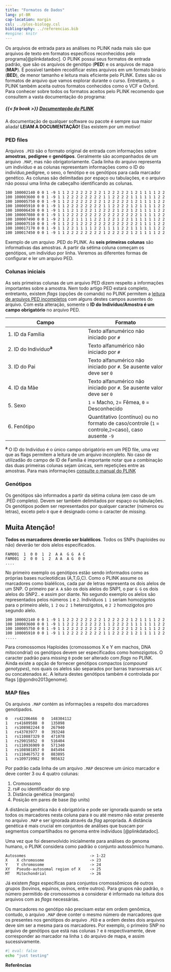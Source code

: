 ```yaml
---
title: "Formatos de Dados"
lang: pt-BR
cap-location: margin
csl: ../plos-biology.csl
bibliography: ../referencias.bib
#engine: knitr
---
```


Os arquivos de entrada para as análises no PLINK nada mais são que arquivos de texto em formatos específicos reconhecidos pelo programa[@plinkdatadoc]. O PLINK possui seus formatos de entrada padrão, que são os arquivos de genótipo (**PED**) e os arquivos de mapa (**MAP**). É possível também recodificar estes arquivos em um formato binário (**BED**), de menor tamanho e leitura mais eficiente pelo PLINK. Estes são os formatos de arquivo que vamos explorar durante o curso. Entretanto, o PLINK também aceita outros formatos conhecidos como o VCF e Oxford. Para conhecer sobre todos os formatos aceitos pelo PLINK recomendo que consultem a vasta documentação do programa:

::: {.callout-note appearance="minimal"}
##### {{< fa book >}} [Documentação do PLINK](https://www.cog-genomics.org/plink/1.9)

A documentação de qualquer software ou pacote é sempre sua maior aliada! **LEIAM A DOCUMENTAÇÃO!** Elas existem por um motivo!
:::

### PED files

Arquivos `.PED` são o formato original de entrada com informações sobre **amostras**, **pedigree** e **genótipos**. Geralmente são acompanhados de um arquivo `.MAP`, mas não obrigatoriamente. Cada linha do arquivo representa um indivíduo e as colunas representam informações como o ID do indivíduo,pedigree, o sexo, o fenótipo e os genótipos para cada marcador genético. As colunas são delimitadas por espaço ou tabulações, e o arquivo não possui uma linha de cabeçalho identificando as colunas.

```         
100 100002140 0 0 1 -9 1 1 2 2 2 2 2 2 2 2 1 2 2 2 2 2 1 2 1 1 1 1 2 2 
100 100003600 0 0 1 -9 1 1 2 2 2 2 2 2 2 2 1 1 2 2 2 2 1 1 1 1 1 1 2 2 
100 100005750 0 0 1 -9 1 1 2 2 2 2 2 2 2 2 1 2 2 2 2 2 1 2 1 1 1 1 2 2 
100 100005910 0 0 1 -9 1 1 2 2 2 2 2 2 2 2 1 1 2 2 2 2 1 2 1 1 1 1 2 2 
100 100006430 0 0 1 -9 1 1 1 2 1 2 2 2 1 2 2 2 2 1 2 2 1 2 1 1 1 1 2 2 
100 100007080 0 0 1 -9 1 1 2 2 2 2 2 2 2 2 2 2 2 2 2 2 2 2 1 1 1 1 2 2 
100 100007490 0 0 1 -9 2 1 2 2 1 1 1 1 2 2 1 2 2 1 2 2 1 1 1 1 1 1 2 2 
100 100007510 0 0 1 -9 1 1 2 2 1 2 2 2 2 2 2 2 2 2 2 2 2 2 1 1 1 1 2 2 
100 100017170 0 0 1 -9 1 1 2 2 1 1 1 1 2 2 1 1 1 1 2 2 1 1 1 1 1 1 2 2 
100 100017450 0 0 1 -9 1 1 2 2 2 2 2 2 2 2 1 2 2 2 2 2 1 2 1 1 1 1 2 2
```

::: column-margin
Exemplo de um arquivo .PED do PLINK. As **seis primeiras colunas** são informativas das amostras. A partir da sétima coluna começam os genótipos, um indivíduo por linha. Veremos as diferentes formas de configurar e ler um arquivo PED.
:::

### Colunas iniciais

As seis primeiras colunas de um arquivo PED dizem respeito a informações importantes sobre a amostra. Nem todo artigo PED estará completo, entretanto, existem *flags* (opções de comando) no PLINK permitem a [leitura de arquivos PED incompletos](https://www.cog-genomics.org/plink/1.9/input#plink_irreg) com alguns destes campos ausentes do arquivo. Com esta alteração, somente o **ID do Indivíduo/Amostra é um campo obrigatório** no arquivo PED.


| Campo               | Formato |
| --- | --- |
| 1.  ID da Família   | Texto alfanumérico não iniciado por ```#``` |
| 2.  ID do Indivíduo<sup><b>a</b></sup> | Texto alfanumérico não iniciado por ```#```|
| 3.  ID do Pai       | Texto alfanumérico não iniciado por ```#```. Se ausente valor deve ser ```0``` |
| 4.  ID da Mãe       | Texto alfanumérico não iniciado por ```#```. Se ausente valor deve ser ```0``` |
| 5.  Sexo            | ```1``` = Macho, ```2```= Fêmea, ```0``` = Desconhecido |
| 6.  Fenótipo        | Quantitativo (contínuo) ou no formato de caso/controle (```1``` = controle,```2```=caso), caso ausente ```-9``` |

::: column-margin
<sup><b>a</b></sup> O ID do Indivíduo é o único campo obrigatório em um PED file, uma vez que as flags permitem a leitura de um arquivo inconpleto. No caso de utilizadão do campo de ID de Família é importante notar que a combinação das duas primeiras colunas sejam únicas, sem repetições entre as amostras.
Para mais informações [consulte o manual do PLINK](https://www.cog-genomics.org/plink/1.9/formats#fam)
:::


### Genótipos

Os genótipos são informados a partir da sétima coluna (em caso de um .PED completo). Devem ser também delimitados por espaço ou tabulações. Os genótipos podem ser representados por qualquer caracter (números ou letras), exceto pelo `0` que é designado como o caracter de _missing_.

::: {.callout-caution}
## Muita Atenção!

**Todos os marcadores deverão ser bialélicos**. Todos os SNPs (haploides ou não) deverão ter dois alelos especificados. 

:::

```
FAM001  1  0 0  1  2  A A  G G  A C 
FAM001  2  0 0  1  2  A A  A G  0 0
....
```
::: column-margin
No primeiro exemplo os genótipos estão sendo informados como as próprias bases nucleotídicas (A,T,G,C). Como o PLINK assume os marcadores como bialélicos, cada par de letras representa os dois alelos de um SNP. O primeiro par `A A` são os dois alelos do SNP1, o par `G G` os dois alelos do SNP2.. e assim por diante. No segundo exemplo os alelos são representados pelos números `1` e `2`. Indivíduos `1 1` seriam homozigotos para o primeiro alelo, `1 2` ou `2 1` heterozigotos, e `2 2` homozigotos pro segundo alelo.
:::

```
100 100002140 0 0 1 -9 1 1 2 2 2 2 2 2 2 2 1 2 2 2 2 2 1 2 1 1 1 1 2 2 
100 100003600 0 0 1 -9 1 1 2 2 2 2 2 2 2 2 1 1 2 2 2 2 1 1 1 1 1 1 2 2 
100 100005750 0 0 1 -9 1 1 2 2 2 2 2 2 2 2 1 2 2 2 2 2 1 2 1 1 1 1 2 2 
100 100005910 0 0 1 -9 1 1 2 2 2 2 2 2 2 2 1 1 2 2 2 2 1 2 1 1 1 1 2 2
.....
```

Para cromossomos Haploides (cromossomos X e Y em machos, DNA mitocondrial) os genótipos devem ser especificados como homozigotos. O caracter padrão para _missing_ `0` pode ser alterado com _flags_ no PLINK. Ainda existe a opção de fornecer genótipos compactos (_compound genotypes_), nos quais os alelos são separados por barras transversais `A/C` ou concatenados `AC`. A leitura destes genótipos também é controlada por flags [@gondro2013genome]. 

### MAP files

Os arquivos `.MAP` contém as informações a respeito dos marcadores genotipados.

```
0	rs42206466	0	148304112
1	rs41609588	0	135098
1	rs108982244	0	267940
1	rs43703977	0	393248
1	rs110887329	0	471078
1	rs29015852	0	516404
1	rs110936909	0	571340
1	rs108981857	0	845494
1	rs110467572	0	883895
1	rs109719982	0	905632
```

Por padrão cada linha de um arquivo `.MAP` descreve um único marcador e deve conter 3 ou 4 quatro colunas:


1. Cromossomo
2. rs# ou identificador do snp
3. Distância genética (morgans)
4. Posição em pares de base (bp units)


A distância genética não é obrigatória e pode ser ignorada quando se seta todos os marcadores nesta coluna para `0` ou até mesmo não estar presente no arquivo `.MAP` e ser ignorada através da _flag_ apropriada. A distância genética é mais crucial em conjuntos de análises que buscam por segmentos compartilhados no genoma entre indivíduos [@plinkdatadoc]. 

Uma vez que foi desenvolvido inicialmente para análises do genoma humano, o PLINK considera como padrão o conjunto autossômico humano.

```
Autosomes                            -> 1-22
X    X chromosome                    -> 23
Y    Y chromosome                    -> 24
XY   Pseudo-autosomal region of X    -> 25
MT   Mitochondrial                   -> 26
```

Já existem _flags_ específicas para conjuntos cromossômicos de outros grupos (bovinos, equinos, ovinos, entre outros). Para grupos não padrão, o número permitido de cromossomos a considerar é informado na leitura dos arquivos com as _flags_ necessárias.

Os marcadores no genótipo não precisam estar em ordem genômica, contudo, o arquivo `.MAP` deve conter o mesmo número de marcadores que os presentes nos genótipos do arquivo `.PED` e a ordem destes dois arquivos deve sim ser a mesma para os marcadores. Por exemplo, o primeiro SNP no arquivo de genótipos que está nas colunas `7` e `8` respectivamente, deve corresponder ao marcador na linha `1` do arquivo de mapa, e assim sucessivamente. 

```bash
#| eval: false
echo "just testing"
```


::: {#refs}
**Referências**
:::